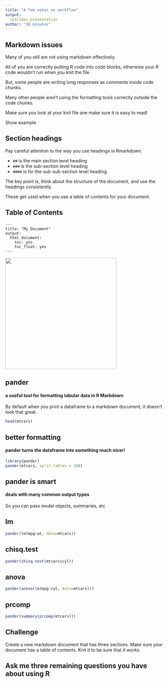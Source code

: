 ```yaml
---
title: "A few notes on workflow"
output: 
  ioslides_presentation
author: "30 minutes"
---
```


## Markdown issues {.build}

Many of you still are not using markdown effectively.

All of you are correctly putting R code into code blocks, otherwise your R code wouldn't run when you knit the file. 

But, some people are writing long responses as comments inside code chunks.

Many other people aren't using the formatting tools correctly outside the code chunks. 

Make sure you look at your knit file ane make sure it is easy to read!

Show example

## Section headings {.build}

Pay careful attention to the way you use headings in Rmarkdown.  

*  `##` is the main section level heading
*  `###` is the sub-section level heading 
*  `####` is for the sub-sub-section level heading

The key point is, think about the structure of the document, and use the headings consistently. 

<span class="red2">These get used when you use a table of contents for your document.</span>

## Table of Contents {.smaller}

```{}
---
title: "My Document"
output: 
  html_document:
    toc: yes
    toc_float: yes
---
```

<img src="../../images/TOC.png" height=350px>


## pander 

#### a useful tool for formatting tabular data in R Markdown

By default when you print a dataframe to a markdown document, it doesn't look that great. 

```r
head(mtcars)
```

## better formatting {.smaller}

#### pander turns the dataframe into something much nicer!

```r
library(pander)
pander(mtcars, split.tables = 200)
```

## pander is smart 

#### deals with many common output types

So you can pass model objects, summaries, etc

## lm

```r
pander(lm(mpg~wt, data=mtcars))
```


## chisq.test

```r
pander(chisq.test(mtcars$cyl))
```

## anova

```r
pander(anova(lm(mpg~cyl, data=mtcars)))
```

## prcomp

```r
pander(summary(prcomp(mtcars)))
```


## Challenge

Create a new markdown document that has three sections.  Make sure your document has a table of contents. Knit it to be sure that it works. 

## Ask me three remaining questions you have about using R

 
